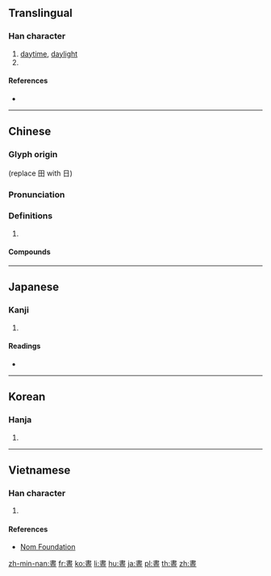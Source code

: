 {{character info/new}}
{{also|昼}}
==Translingual==
{{ja-forms|[[昼]]|[[昼]]|晝}}

===Han character===
{{Han char|rn=72|rad=日|as=07|sn=11|four=50106|canj=LGAM|ids=⿱書一}}

# [[daytime]], [[daylight]]
# {{surname|lang=zh}}

====References====
* {{Han ref|kx=0495.430|dkj=13948|dj=0862.050|hdz=21515.020|uh=665D|ud=26205|bh=B1DE|bd=45534}}

----

==Chinese==
{{zh-forms|s=昼}}

===Glyph origin===
{{Han etym}}
{{Han compound|畫|日|t1=draw|t2=sun|ls=ic}} (replace 田 with 日)

===Pronunciation===
{{zh-pron
|m=zhòu
|c=zau3
|h=pfs=chu
|mn=tw,xm,zz:tàu/qz:tiù
|mn_note=tàu - vernacular; tiù - literary
|mc=y
|oc=y
|cat=n
}}

===Definitions===
{{zh-hanzi}}

# {{rfdef|zh}}

====Compounds====
{{zh-der|上晝|下晝|不分晝夜|不捨晝夜|不舍晝夜|俾晝作夜|卜夜卜晝|卜晝卜夜|夜以繼晝|夜行晝伏|旦晝|晝伏|晝伏夜出|晝伏夜游|晝分|晝夜|晝夜停勻|晝夜兼行|晝寢|晝日|晝日晝夜|晝暝|晝短夜長|晝錦之榮|晝錦堂|晝錦榮歸|月明如晝|永晝|沒晝夜|炫晝縞夜|照如白晝|白晝|衣繡晝行|衣錦晝游}}

----

==Japanese==

===Kanji===
{{ja-kanji|grade=|rs=日07|style=ky|shin=昼}}

# {{defn|lang=ja|sort=日07}}

====Readings====
* {{ja-readings|on=[[ちゅう]] (chū)|kun=[[ひる]] (hiru)}}

----

==Korean==

===Hanja===
{{ko-hanja|hangeul=주|eumhun=|rv=ju|mr=chu|y=cwu}}

# {{defn|lang=ko|sort=日07}}

----

==Vietnamese==

===Han character===
{{vi-hantu|[[chú]], [[trú]]|rs=日07}}

# {{defn|lang=vi|sort=日07}}

====References====
* [http://nomfoundation.org/common/nom_details.php?codepoint=665d Nom Foundation]

[[zh-min-nan:晝]]
[[fr:晝]]
[[ko:晝]]
[[li:晝]]
[[hu:晝]]
[[ja:晝]]
[[pl:晝]]
[[th:晝]]
[[zh:晝]]